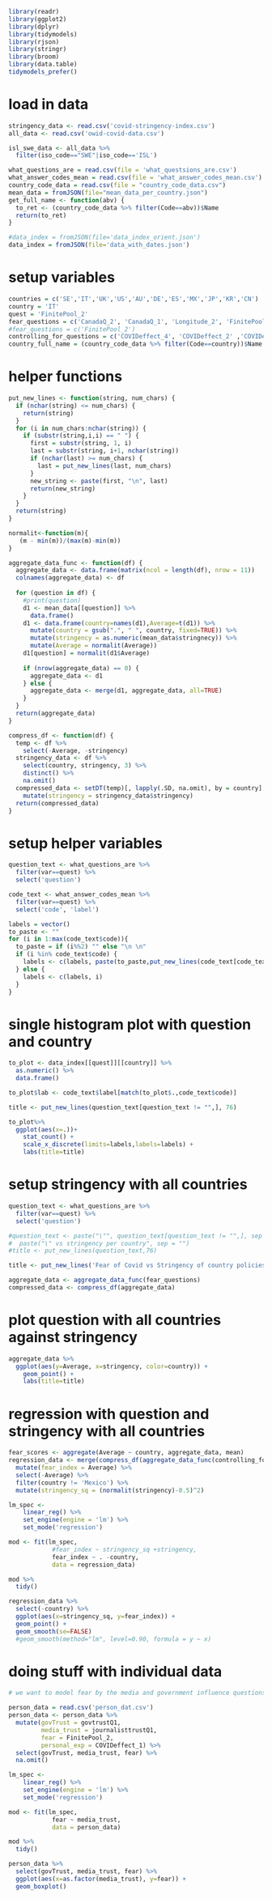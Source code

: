 ```r
library(readr)
library(ggplot2)
library(dplyr)
library(tidymodels)
library(rjson)
library(stringr)
library(broom)
library(data.table)
tidymodels_prefer()
```

# load in data
```r
stringency_data <- read.csv('covid-stringency-index.csv')
all_data <- read.csv('owid-covid-data.csv')

isl_swe_data <- all_data %>%
  filter(iso_code=="SWE"|iso_code=='ISL')

what_questions_are = read.csv(file = 'what_questsions_are.csv')
what_answer_codes_mean = read.csv(file = 'what_answer_codes_mean.csv')
country_code_data = read.csv(file = "country_code_data.csv")
mean_data = fromJSON(file="mean_data_per_country.json")
get_full_name <- function(abv) {
  to_ret <- (country_code_data %>% filter(Code==abv))$Name
  return(to_ret)
}

#data_index = fromJSON(file='data_index_orient.json')
data_index = fromJSON(file='data_with_dates.json')
```

# setup variables
```r
countries = c('SE','IT','UK','US','AU','DE','ES','MX','JP','KR','CN')
country = 'IT'
quest = 'FinitePool_2'
fear_questions = c('CanadaQ_2', 'CanadaQ_1', 'Longitude_2', 'FinitePool_2', 'FinitePool_5', 'CanadaQ_3', 'Friends_8', 'Personal_8')
#fear_questions = c('FinitePool_2')
controlling_for_questions = c('COVIDeffect_4', 'COVIDeffect_2' ,'COVIDeffect_3', 'COVIDeffect_1')
country_full_name = (country_code_data %>% filter(Code==country))$Name
```

# helper functions
```r
put_new_lines <- function(string, num_chars) {
  if (nchar(string) <= num_chars) {
    return(string)
  }
  for (i in num_chars:nchar(string)) {
    if (substr(string,i,i) == " ") {
      first = substr(string, 1, i)
      last = substr(string, i+1, nchar(string))
      if (nchar(last) >= num_chars) {
        last = put_new_lines(last, num_chars)
      }
      new_string <- paste(first, "\n", last)
      return(new_string)
    }
  }
  return(string)
}

normalit<-function(m){
   (m - min(m))/(max(m)-min(m))
}

aggregate_data_func <- function(df) {
  aggregate_data <- data.frame(matrix(ncol = length(df), nrow = 11))
  colnames(aggregate_data) <- df
  
  for (question in df) {
    #print(question)
    d1 <- mean_data[[question]] %>%
      data.frame()
    d1 <- data.frame(country=names(d1),Average=t(d1)) %>%
      mutate(country = gsub(".", " ", country, fixed=TRUE)) %>%
      mutate(stringency = as.numeric(mean_data$stringnecy)) %>%
      mutate(Average = normalit(Average))
    d1[question] = normalit(d1$Average)
    
    if (nrow(aggregate_data) == 0) {
      aggregate_data <- d1
    } else {
      aggregate_data <- merge(d1, aggregate_data, all=TRUE)
    }
  }
  return(aggregate_data)
}

compress_df <- function(df) {
  temp <- df %>%
    select(-Average, -stringency)
  stringency_data <- df %>%
    select(country, stringency, 3) %>%
    distinct() %>%
    na.omit()
  compressed_data <- setDT(temp)[, lapply(.SD, na.omit), by = country] %>%
    mutate(stringency = stringency_data$stringency)
  return(compressed_data)
}
```

# setup helper variables
```r
question_text <- what_questions_are %>%
  filter(var==quest) %>%
  select('question')

code_text <- what_answer_codes_mean %>%
  filter(var==quest) %>%
  select('code', 'label')

labels = vector()
to_paste <- ""
for (i in 1:max(code_text$code)){
  to_paste = if (i%%2) "" else "\n \n"
  if (i %in% code_text$code) {
    labels <- c(labels, paste(to_paste,put_new_lines(code_text[code_text$code==i,]$label,13)))
  } else {
    labels <- c(labels, i)
  }
}
```

# single histogram plot with question and country
```r
to_plot <- data_index[[quest]][[country]] %>%
  as.numeric() %>%
  data.frame()

to_plot$lab <- code_text$label[match(to_plot$.,code_text$code)]

title <- put_new_lines(question_text[question_text != "",], 76)

to_plot%>%
  ggplot(aes(x=.))+
    stat_count() +
    scale_x_discrete(limits=labels,labels=labels) +
    labs(title=title)
```

# setup stringency with all countries
```r
question_text <- what_questions_are %>%
  filter(var==quest) %>%
  select('question')

#question_text <- paste("\"", question_text[question_text != "",], sep = "") %>%
#  paste("\" vs stringency per country", sep = "")
#title <- put_new_lines(question_text,76)

title <- put_new_lines('Fear of Covid vs Stringency of country policies',76)

aggregate_data <- aggregate_data_func(fear_questions)
compressed_data <- compress_df(aggregate_data)

```


# plot question with all countries against stringency
``` r
aggregate_data %>%
  ggplot(aes(y=Average, x=stringency, color=country)) +
    geom_point() +
    labs(title=title)
```

# regression with question and stringency with all countries
```r

fear_scores <- aggregate(Average ~ country, aggregate_data, mean)
regression_data <- merge(compress_df(aggregate_data_func(controlling_for_questions)), fear_scores) %>%
  mutate(fear_index = Average) %>%
  select(-Average) %>%
  filter(country != 'Mexico') %>%
  mutate(stringency_sq = (normalit(stringency)-0.5)^2)

lm_spec <-
    linear_reg() %>% 
    set_engine(engine = 'lm') %>% 
    set_mode('regression')

mod <- fit(lm_spec,
            #fear_index ~ stringency_sq +stringency,
            fear_index ~ . -country,
            data = regression_data)

mod %>%
  tidy()

regression_data %>%
  select(-country) %>%
  ggplot(aes(x=stringency_sq, y=fear_index)) +
  geom_point() +
  geom_smooth(se=FALSE)
  #geom_smooth(method="lm", level=0.90, formula = y ~ x)
```

# doing stuff with individual data
```r
# we want to model fear by the media and government influence questions

person_data = read.csv('person_dat.csv')
person_data <- person_data %>%
  mutate(govTrust = govtrustQ1,
         media_trust = journalisttrustQ1,
         fear = FinitePool_2,
         personal_exp = COVIDeffect_1) %>%
  select(govTrust, media_trust, fear) %>%
  na.omit()

lm_spec <-
    linear_reg() %>% 
    set_engine(engine = 'lm') %>% 
    set_mode('regression')

mod <- fit(lm_spec,
            fear ~ media_trust,
            data = person_data)

mod %>%
  tidy()

person_data %>%
  select(govTrust, media_trust, fear) %>%
  ggplot(aes(x=as.factor(media_trust), y=fear)) +
  geom_boxplot()
```

